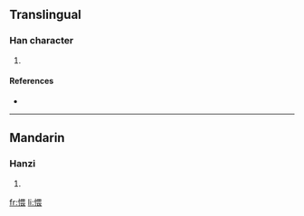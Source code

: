 ==Translingual==

===Han character===
{{Han char|rn=61|rad=心|as=09|sn=12|four=9603<sub>2</sub>|canj=心田一女 (PWMV)}}

# {{defn|Han|sort=心09}}

====References====
* {{Han ref|kx=0393.270|dkj=10892|dj=0730.040|hdz=42328.050|uh=6104|ud=24836|bh=D94F|bd=55631}}

----

==Mandarin==

===Hanzi===
{{cmn-hanzi|pin=[[tōu]] ([[tou1]]), [[wēi]] ([[wei1]])|wg=t'ou<sup>1</sup>, wei<sup>1</sup>}}

# {{defn|Mandarin|sort=心09}}

[[fr:愄]]
[[li:愄]]
